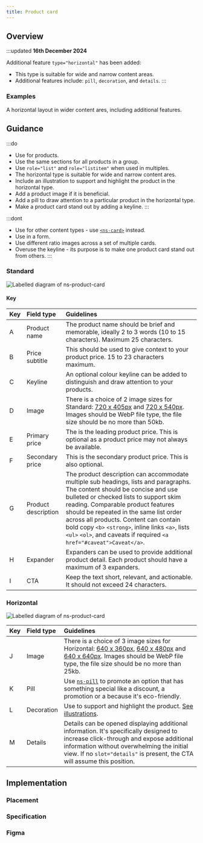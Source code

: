 ```yaml
---
title: Product card
---
```





## Overview

<CompDetails name={componentName} />

:::updated
**16th December 2024**

Additional feature `type="horizontal"` has been added:

- This type is suitable for wide and narrow content areas.
- Additional features include: `pill`, `decoration`, and `details`.
:::

### Examples

<Tabs>
  <TabItem label="Standard">
    <ExampleViewer type="standard" />
  </TabItem>
  <TabItem label="Horizontal">
    A horizontal layout in wider content ares, including additional features.
    <ExampleViewer type="horizontal" />
  </TabItem>
</Tabs>

## Guidance

:::do
- Use for products.
- Use the same sections for all products in a group.
- Use `role="list"` and `role="listitem"` when used in multiples.
- The horizontal type is suitable for wide and narrow content ares.
- Include an illustration to support and highlight the product in the horizontal type.
- Add a product image if it is beneficial.
- Add a pill to draw attention to a particular product in the horizontal type.
- Make a product card stand out by adding a keyline.
:::

:::dont
- Use for other content types - use [`<ns-card>`](/components/ns-card) instead.
- Use in a form.
- Use different ratio images across a set of multiple cards.
- Overuse the keyline - its purpose is to make one product card stand out from others.
:::

### Standard

![Labelled diagram of ns-product-card](@assets/components/ns-product-card/guidance.webp)

#### Key

| Key | Field type | Guidelines |
| :--- | :--- | :--- |
| <span class="marker">A</span> | Product name | The product name should be brief and memorable, ideally 2 to 3 words (10 to 15 characters). Maximum 25 characters. |
| <span class="marker">B</span> | Price subtitle | This should be used to give context to your product price. 15 to 23 characters maximum. |
| <span class="marker">C</span> | Keyline | An optional colour keyline can be added to distinguish and draw attention to your products. |
| <span class="marker">D</span> | Image | There is a choice of 2 image sizes for Standard: [720 x 405px](/guidelines/assets#720x405px) and [720 x 540px](/guidelines/assets#720x540px). Images should be WebP file type, the file size should be no more than 50kb. |
| <span class="marker">E</span> | Primary price | The is the leading product price. This is optional as a product price may not always be available. |
| <span class="marker">F</span> | Secondary price | This is the secondary product price. This is also optional.|
| <span class="marker">G</span> | Product description | The product description can accommodate multiple sub headings, lists and paragraphs. The content should be concise and use bulleted or checked lists to support skim reading. Comparable product features should be repeated in the same list order across all products. Content can contain bold copy `<b>` `<strong>`, inline links `<a>`, lists `<ul>` `<ol>`, and caveats if required `<a href="#caveat">Caveat</a>`. |
| <span class="marker">H</span> | Expander | Expanders can be used to provide additional product detail. Each product should have a maximum of 3 expanders. |
| <span class="marker">I</span> | CTA | Keep the text short, relevant, and actionable. It should not exceed 24 characters. |

### Horizontal

![Labelled diagram of ns-product-card](@assets/components/ns-product-card/guidance-horizontal.webp)

| Key | Field type | Guidelines |
| :--- | :--- | :--- |
| <span class="marker">J</span> | Image | There is a choice of 3 image sizes for Horizontal: [640 x 360px](/guidelines/assets#640x360px), [640 x 480px](/guidelines/assets#640x480px) and [640 x 640px](/guidelines/assets#640x640px). Images should be WebP file type, the file size should be no more than 25kb. |
| <span class="marker">K</span> | Pill | Use [`ns-pill`](/components/ns-pill) to promote an option that has something special like a discount, a promotion or a because it's eco-friendly. |
| <span class="marker">L</span> | Decoration | Use to support and highlight the product. [See illustrations](/guidelines/assets/#illustrations). |
| <span class="marker">M</span> | Details | Details can be opened displaying additional information. It's specifically designed to increase click-through and expose additional information without overwhelming the initial view. If no `slot="details"` is present, the CTA will assume this position. |

## Implementation

### Placement

<Placement name={componentName} />

### Specification

<Specification name={componentName} />

### Figma

<Figma name={componentName} />
